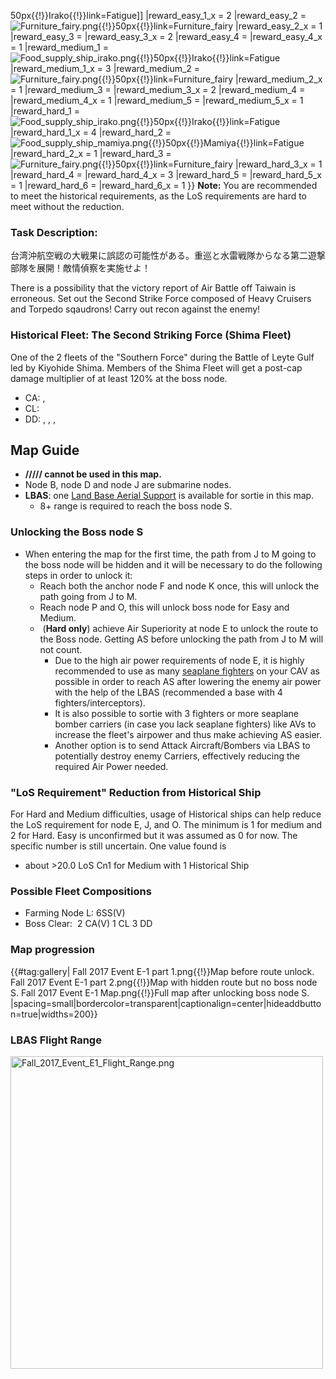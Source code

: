 {{Event/MapPageHeader
|form = 
|spreadsheet = 
|thread = 
}}
{{Event/MapInfo
|en = 2nd Striking Force, Set Sail!
|jp = 第二遊撃部隊、抜錨！
|romaji = Dai-ni Yūgeki butai, batsubyō!
|tag = E1
|mechanics = Ship Locking@Events/Mechanics#Ship_Locking, Unlockable Nodes@Events/Mechanics#Node_specific_details, Land Base Aerial Support@Land Base Aerial Support, LoS Check@Events/Mechanics#LoS_Check
<!--
|transport = true
-->
|hp_all = 
|hp_easy = 420
|hp_medium = 440
|hp_hard = 590
<!--
|show_kills = true
|kills_all = 
|kills_easy = ?
|kills_medium = ?
|kills_hard = ?
-->
|reward_all = 
|reward_easy_1 = [[File:Food supply ship irako.png{{!}}50px{{!}}Irako{{!}}link=Fatigue]]
|reward_easy_1_x = 2
|reward_easy_2 = [[File:Furniture fairy.png{{!}}50px{{!}}link=Furniture fairy]]
|reward_easy_2_x = 1
|reward_easy_3 = {{EquipmentCardKai|Combat Ration|size=50px}}
|reward_easy_3_x = 2
|reward_easy_4 = {{EquipmentCardKai|Type 0 Reconnaissance Seaplane Model 11B|size=50px}}
|reward_easy_4_x = 1
|reward_medium_1 = [[File:Food supply ship irako.png{{!}}50px{{!}}Irako{{!}}link=Fatigue]]
|reward_medium_1_x = 3
|reward_medium_2 = [[File:Furniture fairy.png{{!}}50px{{!}}link=Furniture fairy]]
|reward_medium_2_x = 1
|reward_medium_3 = {{EquipmentCardKai|Combat Ration|size=50px}}
|reward_medium_3_x = 2
|reward_medium_4 = {{EquipmentCardKai|Type 95 Depth Charge|size=50px}}
|reward_medium_4_x = 1
|reward_medium_5 = {{EquipmentCardKai|Type 0 Reconnaissance Seaplane Model 11B (Skilled)|size=50px}}
|reward_medium_5_x = 1
|reward_hard_1 = [[File:Food supply ship irako.png{{!}}50px{{!}}Irako{{!}}link=Fatigue]]
|reward_hard_1_x = 4
|reward_hard_2 = [[File:Food supply ship mamiya.png{{!}}50px{{!}}Mamiya{{!}}link=Fatigue]]
|reward_hard_2_x = 1
|reward_hard_3 = [[File:Furniture fairy.png{{!}}50px{{!}}link=Furniture fairy]]
|reward_hard_3_x = 1
|reward_hard_4 = {{EquipmentCardKai|Combat Ration|size=50px}}
|reward_hard_4_x = 3
|reward_hard_5 = {{EquipmentCardKai|Type 95 Depth Charge|size=50px}}
|reward_hard_5_x = 1
|reward_hard_6 = {{EquipmentCardKai|Type 0 Reconnaissance Seaplane Model 11B (Skilled)|size=50px}}
|reward_hard_6_x = 1
}}
{{MapBranchingTable
|title = E-1 Branching Rules
|G/empty -> D, J = * Active Branching

|E -> I/empty = * Fail the LoS check
|E -> H = 
* If the amount of historical ships ≧ 0/1/2 on Easy/Medium/Hard:
** Pass the LoS check (+10 ~ +25 F33 Cn1)
* Else
** Pass the LoS check (+50 ~ +80 F33 Cn1)

|J -> K = 
* Do not meet the requirements to go to M.
|J -> M/empty = 
* Meet all of the following requirements:
** Path is unlocked
** Pass the LoS check
** Fleet contains CL (Hard)
** Amount of DD ≧ 2
** No SS(V)


|M/empty -> N, O = * Active Branching

|O -> Q = 
* Pass the LoS check, but the boss is not unlocked yet.
* Pass the LoS check, but fail to meet the requirements to go to S.
|O -> R = * Fail the LoS check.
|O -> S = 
* If the amount of historical ships ≧ 0/1/2 on Easy/Medium/Hard:
** Pass the LoS check (+10 ~ +25 F33 Cn1)
* Else
** Pass the LoS check (+50 ~ +80 F33 Cn1)
}}
'''Note:''' You are recommended to meet the historical requirements, as the LoS requirements are hard to meet without the reduction.

===Task Description:===
台湾沖航空戦の大戦果に誤認の可能性がある。重巡と水雷戦隊からなる第二遊撃部隊を展開！敵情偵察を実施せよ！

There is a possibility that the victory report of Air Battle off Taiwain is erroneous. Set out the Second Strike Force composed of Heavy Cruisers and Torpedo sqaudrons! Carry out recon against the enemy!

===Historical Fleet: The Second Striking Force (Shima Fleet)===
One of the 2 fleets of the "Southern Force" during the Battle of Leyte Gulf led by Kiyohide Shima. Members of the Shima Fleet will get a post-cap damage multiplier of at least 120% at the boss node.
* CA: {{ShipLink|Ashigara Kai Ni|text=Ashigara}}, {{ShipLink|Nachi Kai Ni|text=Nachi}}
* CL: {{ShipLink|Abukuma Kai Ni|text=Abukuma}}
* DD: {{ShipLink|Akebono Kai|text=Akebono}}, {{ShipLink|Kasumi Kai Ni|text=Kasumi}}, {{ShipLink|Shiranui}}, {{ShipLink|Ushio Kai Ni|text=Ushio}}

{{Clear}}

==Map Guide==
* '''{{Type|FBB}}/{{Type|BB}}/{{Type|BBV}}/{{Type|CV}}/{{Type|CVL}}/{{Type|CVB}} cannot be used in this map.'''
* Node B, node D and node J are submarine nodes.
*'''LBAS''': one [[Land Base Aerial Support]] is available for sortie in this map.
**8+ range is required to reach the boss node S.

===Unlocking the Boss node S===
* When entering the map for the first time, the path from J to M going to the boss node will be hidden and it will be necessary to do the following steps in order to unlock it:
** Reach both the anchor node F and node K once, this will unlock the path going from J to M.
** Reach node P and O, this will unlock boss node for Easy and Medium.
**<span style="font-weight:400;"> (</span>'''Hard only'''<span style="font-weight:400;">) </span>achieve Air Superiority at node E to unlock the route to the Boss node. Getting AS before unlocking the path from J to M will not count.
***Due to the high air power requirements of node E, it is highly recommended to use as many [[List of Seaplanes by stats|seaplane fighters]] on your CAV as possible in order to reach AS after lowering the enemy air power with the help of the LBAS (recommended a base with 4 fighters/interceptors).
***It is also possible to sortie {{ShipLink|Akitsu Maru/Kai}} with 3 fighters or more seaplane bomber carriers (in case you lack seaplane fighters) like AVs to increase the fleet's airpower and thus make achieving AS easier.
***Another option is to send Attack Aircraft/Bombers via LBAS to potentially destroy enemy Carriers, effectively reducing the required Air Power needed.

==="LoS Requirement" Reduction from Historical Ship===
For Hard and Medium difficulties, usage of Historical ships can help reduce the LoS requirement for node E, J, and O. The minimum is 1 for medium and 2 for Hard. Easy is unconfirmed but it was assumed as 0 for now. The specific number is still uncertain. One value found is
*about >20.0 LoS Cn1 for Medium with 1 Historical Ship

===Possible Fleet Compositions===
*Farming Node L: 6SS(V)
*Boss Clear:  2 CA(V) 1 CL 3 DD

{{clear}}

===Map progression===
{{#tag:gallery|
Fall 2017 Event E-1 part 1.png{{!}}Map before route unlock.
Fall 2017 Event E-1 part 2.png{{!}}Map with hidden route but no boss node S.
Fall 2017 Event E-1 Map.png{{!}}Full map after unlocking boss node S.
|spacing=small|bordercolor=transparent|captionalign=center|hideaddbutton=true|widths=200}}
{{clear}}

===LBAS Flight Range===
[[File:Fall 2017 Event E1 Flight Range.png|500px|center]]
{{Event/MapPageFooter}}